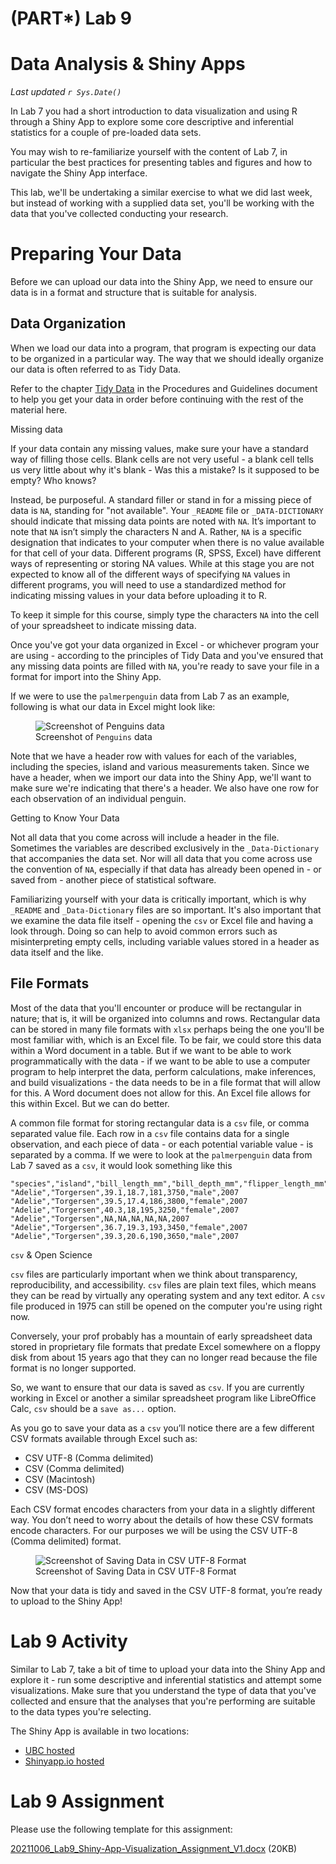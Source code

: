 # (PART\*) Lab 9 {-}

# Data Analysis & Shiny Apps {-}

*Last updated `r Sys.Date()`*

In Lab 7 you had a short introduction to data visualization and using R through a Shiny App to explore some core descriptive and inferential statistics for a couple of pre-loaded data sets.

You may wish to re-familiarize yourself with the content of Lab 7, in particular the best practices for presenting tables and figures and how to navigate the Shiny App interface.

This lab, we\'ll be undertaking a similar exercise to what we did last week, but instead of working with a supplied data set, you\'ll be working with the data that you\'ve collected conducting your research.

# Preparing Your Data {-}

Before we can upload our data into the Shiny App, we need to ensure our data is in a format and structure that is suitable for analysis.

## Data Organization {-}

When we load our data into a program, that program is expecting our data to be organized in a particular way. The way that we should ideally organize our data is often referred to as Tidy Data.

Refer to the chapter [Tidy Data](https://ubco-biology.github.io/Procedures-and-Guidelines/tidy-data.html) in the Procedures and Guidelines document to help you get your data in order before continuing with the rest of the material here.

<div class="note">
Missing data

If your data contain any missing values, make sure your have a standard way of filling those cells. Blank cells are not very useful - a blank cell tells us very little about why it\'s blank - Was this a mistake? Is it supposed to be empty? Who knows?

Instead, be purposeful. A standard filler or stand in for a missing piece of data is `NA`, standing for \"not available\". Your `_README` file or `_DATA-DICTIONARY` should indicate that missing data points are noted with `NA`. It's important to note that `NA` isn't simply the characters N and A. Rather, `NA` is a specific designation that indicates to your computer when there is no value available for that cell of your data. Different programs (R, SPSS, Excel) have different ways of representing or storing NA values. While at this stage you are not expected to know all of the different ways of specifying `NA` values in different programs, you will need to use a standardized method for indicating missing values in your data before uploading it to R. 

To keep it simple for this course, simply type the characters `NA` into the cell of your spreadsheet to indicate missing data. 
</div>

Once you\'ve got your data organized in Excel - or whichever program your are using - according to the principles of Tidy Data and you\'ve ensured that any missing data points are filled with `NA`, you\'re ready to save your file in a format for import into the Shiny App.

If we were to use the `palmerpenguin` data from Lab 7 as an example, following is what our data in Excel might look like:

![Screenshot of `Penguins` data](figures_images/Penguins-Excel.png)

Note that we have a header row with values for each of the variables, including the species, island and various measurements taken. Since we have a header, when we import our data into the Shiny App, we\'ll want to make sure we\'re indicating that there\'s a header. We also have one row for each observation of an individual penguin.

<div class="note">
Getting to Know Your Data

Not all data that you come across will include a header in the file. Sometimes the variables are described exclusively in the `_Data-Dictionary` that accompanies the data set. Nor will all data that you come across use the convention of `NA`, especially if that data has already been opened in - or saved from - another piece of statistical software.

Familiarizing yourself with your data is critically important, which is why `_README` and `_Data-Dictionary` files are so important. It\'s also important that we examine the data file itself - opening the `csv` or Excel file and having a look through. Doing so can help to avoid common errors such as misinterpreting empty cells, including variable values stored in a header as data itself and the like.
</div>

## File Formats {-}

Most of the data that you\'ll encounter or produce will be rectangular in nature; that is, it will be organized into columns and rows. Rectangular data can be stored in many file formats with `xlsx` perhaps being the one you\'ll be most familiar with, which is an Excel file. To be fair, we could store this data within a Word document in a table. But if we want to be able to work programmatically with the data - if we want to be able to use a computer program to help interpret the data, perform calculations, make inferences, and build visualizations - the data needs to be in a file format that will allow for this. A Word document does not allow for this. An Excel file allows for this within Excel. But we can do better.

A common file format for storing rectangular data is a `csv` file, or comma separated value file. Each row in a `csv` file contains data for a single observation, and each piece of data - or each potential variable value - is separated by a comma. If we were to look at the `palmerpenguin` data from Lab 7 saved as a `csv`, it would look something like this

```
"species","island","bill_length_mm","bill_depth_mm","flipper_length_mm","body_mass_g","sex","year"
"Adelie","Torgersen",39.1,18.7,181,3750,"male",2007
"Adelie","Torgersen",39.5,17.4,186,3800,"female",2007
"Adelie","Torgersen",40.3,18,195,3250,"female",2007
"Adelie","Torgersen",NA,NA,NA,NA,NA,2007
"Adelie","Torgersen",36.7,19.3,193,3450,"female",2007
"Adelie","Torgersen",39.3,20.6,190,3650,"male",2007
```

<div class="note">
`csv` & Open Science

`csv` files are particularly important when we think about transparency, reproducibility, and accessibility. `csv` files are plain text files, which means they can be read by virtually any operating system and any text editor. A `csv` file produced in 1975 can still be opened on the computer you\'re using right now.

Conversely, your prof probably has a mountain of early spreadsheet data stored in proprietary file formats that predate Excel somewhere on a floppy disk from about 15 years ago that they can no longer read because the file format is no longer supported.
</div>

So, we want to ensure that our data is saved as `csv`. If you are currently working in Excel or another a similar spreadsheet program like LibreOffice Calc, `csv` should be a `save as...` option.

As you go to save your data as a `csv` you'll notice there are a few different CSV formats available through Excel such as:

* CSV UTF-8 (Comma delimited)
* CSV (Comma delimited)
* CSV (Macintosh)
* CSV (MS-DOS)

Each CSV format encodes characters from your data in a slightly different way. You don't need to worry about the details of how these CSV formats encode characters. For our purposes we will be using the CSV UTF-8 (Comma delimited) format.


![Screenshot of Saving Data in CSV UTF-8 Format ](figures_images/csv-UTF8.png)

Now that your data is tidy and saved in the CSV UTF-8 format, you're ready to upload to the Shiny App!

# Lab 9 Activity {-}

Similar to Lab 7, take a bit of time to upload your data into the Shiny App and explore it - run some descriptive and inferential statistics and attempt some visualizations. Make sure that you understand the type of data that you\'ve collected and ensure that the analyses that you\'re performing are suitable to the data types you\'re selecting.

The Shiny App is available in two locations:

* [UBC hosted](https://openscience.ok.ubc.ca/shiny/BIOL-116/)
* [Shinyapp.io hosted](https://ubco-biology.shinyapps.io/biol-116/)

# Lab 9 Assignment {-}

Please use the following template for this assignment:

[20211006_Lab9_Shiny-App-Visualization_Assignment_V1.docx](files/20211006_Lab9_Shiny-App-Visualization_Assignment_V1.docx) (20KB)